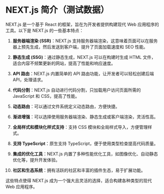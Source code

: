 # NEXT.js 简介（测试数据）

NEXT.js 是一个基于 React 的框架，旨在为开发者提供构建现代 Web 应用程序的工具。以下是 NEXT.js 的一些基本特点：

1. **服务器端渲染 (SSR)**：NEXT.js 支持服务器端渲染，这意味着页面可以在服务器上预先生成，然后发送到客户端，提升了页面加载速度和 SEO 性能。

2. **静态生成 (SSG)**：通过静态生成，NEXT.js 可以在构建时生成 HTML 文件，适合内容不频繁更新的网站，提高了性能和响应速度。

3. **API 路由**：NEXT.js 内置简单的 API 路由功能，让开发者可以轻松创建后端 API，处理请求。

4. **代码分割**：NEXT.js 自动进行代码分割，只加载用户访问页面所需的 JavaScript 和 CSS，提高了性能。

5. **动态路由**：可以通过文件系统定义动态路由，方便快捷。

6. **渐进增强**：可以选择使用服务器端渲染、静态生成或客户端渲染，灵活性高。

7. **全局样式和模块化样式支持**：支持 CSS 模块和全局样式导入，方便管理样式。

8. **支持 TypeScript**：原生支持 TypeScript，便于使用类型检查提高代码质量。

9. **集成的优化工具**：NEXT.js 内置了多种性能优化工具，如图像优化、自动静态优化等，提升开发体验。

10. **社区和生态系统**：拥有活跃的社区和丰富的插件生态，易于扩展功能。

这些特点使得 NEXT.js 成为一个强大且灵活的选择，适合构建各种类型的现代 Web 应用程序。

